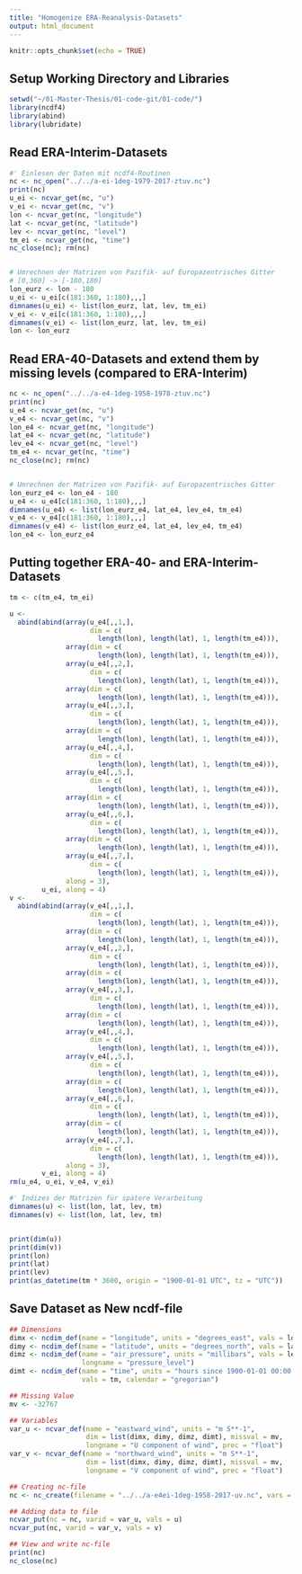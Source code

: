 ```yaml
---
title: "Homogenize ERA-Reanalysis-Datasets"
output: html_document
---
```


```r
knitr::opts_chunk$set(echo = TRUE)
```

## Setup Working Directory and Libraries
```r
setwd("~/01-Master-Thesis/01-code-git/01-code/")
library(ncdf4)
library(abind)
library(lubridate)
```


## Read ERA-Interim-Datasets
```r
#' Einlesen der Daten mit ncdf4-Routinen
nc <- nc_open("../../a-ei-1deg-1979-2017-ztuv.nc")
print(nc)
u_ei <- ncvar_get(nc, "u")
v_ei <- ncvar_get(nc, "v")
lon <- ncvar_get(nc, "longitude")
lat <- ncvar_get(nc, "latitude")
lev <- ncvar_get(nc, "level")
tm_ei <- ncvar_get(nc, "time")
nc_close(nc); rm(nc)


# Umrechnen der Matrizen von Pazifik- auf Europazentrisches Gitter 
# [0,360] -> [-180,180]
lon_eurz <- lon - 180
u_ei <- u_ei[c(181:360, 1:180),,,]
dimnames(u_ei) <- list(lon_eurz, lat, lev, tm_ei)
v_ei <- v_ei[c(181:360, 1:180),,,]
dimnames(v_ei) <- list(lon_eurz, lat, lev, tm_ei)
lon <- lon_eurz
```


## Read ERA-40-Datasets and extend them by missing levels (compared to ERA-Interim)
```r
nc <- nc_open("../../a-e4-1deg-1958-1978-ztuv.nc")
print(nc)
u_e4 <- ncvar_get(nc, "u")
v_e4 <- ncvar_get(nc, "v")
lon_e4 <- ncvar_get(nc, "longitude")
lat_e4 <- ncvar_get(nc, "latitude")
lev_e4 <- ncvar_get(nc, "level")
tm_e4 <- ncvar_get(nc, "time")
nc_close(nc); rm(nc)


# Umrechnen der Matrizen von Pazifik- auf Europazentrisches Gitter
lon_eurz_e4 <- lon_e4 - 180
u_e4 <- u_e4[c(181:360, 1:180),,,]
dimnames(u_e4) <- list(lon_eurz_e4, lat_e4, lev_e4, tm_e4)
v_e4 <- v_e4[c(181:360, 1:180),,,]
dimnames(v_e4) <- list(lon_eurz_e4, lat_e4, lev_e4, tm_e4)
lon_e4 <- lon_eurz_e4
```


## Putting together ERA-40- and ERA-Interim-Datasets
```r
tm <- c(tm_e4, tm_ei)

u <- 
  abind(abind(array(u_e4[,,1,], 
                    dim = c(
                      length(lon), length(lat), 1, length(tm_e4))), 
              array(dim = c(
                      length(lon), length(lat), 1, length(tm_e4))), 
              array(u_e4[,,2,], 
                    dim = c(
                      length(lon), length(lat), 1, length(tm_e4))), 
              array(dim = c(
                      length(lon), length(lat), 1, length(tm_e4))), 
              array(u_e4[,,3,], 
                    dim = c(
                      length(lon), length(lat), 1, length(tm_e4))), 
              array(dim = c(
                      length(lon), length(lat), 1, length(tm_e4))), 
              array(u_e4[,,4,], 
                    dim = c(
                      length(lon), length(lat), 1, length(tm_e4))), 
              array(u_e4[,,5,], 
                    dim = c(
                      length(lon), length(lat), 1, length(tm_e4))), 
              array(dim = c(
                      length(lon), length(lat), 1, length(tm_e4))), 
              array(u_e4[,,6,],
                    dim = c(
                      length(lon), length(lat), 1, length(tm_e4))), 
              array(dim = c(
                      length(lon), length(lat), 1, length(tm_e4))), 
              array(u_e4[,,7,],
                    dim = c(
                      length(lon), length(lat), 1, length(tm_e4))),
              along = 3),
        u_ei, along = 4)
v <- 
  abind(abind(array(v_e4[,,1,], 
                    dim = c(
                      length(lon), length(lat), 1, length(tm_e4))), 
              array(dim = c(
                      length(lon), length(lat), 1, length(tm_e4))), 
              array(v_e4[,,2,], 
                    dim = c(
                      length(lon), length(lat), 1, length(tm_e4))), 
              array(dim = c(
                      length(lon), length(lat), 1, length(tm_e4))), 
              array(v_e4[,,3,], 
                    dim = c(
                      length(lon), length(lat), 1, length(tm_e4))), 
              array(dim = c(
                      length(lon), length(lat), 1, length(tm_e4))), 
              array(v_e4[,,4,], 
                    dim = c(
                      length(lon), length(lat), 1, length(tm_e4))), 
              array(v_e4[,,5,], 
                    dim = c(
                      length(lon), length(lat), 1, length(tm_e4))), 
              array(dim = c(
                      length(lon), length(lat), 1, length(tm_e4))), 
              array(v_e4[,,6,],
                    dim = c(
                      length(lon), length(lat), 1, length(tm_e4))), 
              array(dim = c(
                      length(lon), length(lat), 1, length(tm_e4))), 
              array(v_e4[,,7,],
                    dim = c(
                      length(lon), length(lat), 1, length(tm_e4))),
              along = 3),
        v_ei, along = 4)
rm(u_e4, u_ei, v_e4, v_ei)

#' Indizes der Matrizen für spätere Verarbeitung
dimnames(u) <- list(lon, lat, lev, tm)
dimnames(v) <- list(lon, lat, lev, tm)


print(dim(u))
print(dim(v))
print(lon)
print(lat)
print(lev)
print(as_datetime(tm * 3600, origin = "1900-01-01 UTC", tz = "UTC"))
```


## Save Dataset as New ncdf-file
```r
## Dimensions
dimx <- ncdim_def(name = "longitude", units = "degrees_east", vals = lon)
dimy <- ncdim_def(name = "latitude", units = "degrees_north", vals = lat)
dimz <- ncdim_def(name = "air_pressure", units = "millibars", vals = lev, 
                  longname = "pressure_level")
dimt <- ncdim_def(name = "time", units = "hours since 1900-01-01 00:00:00", 
                  vals = tm, calendar = "gregorian")

## Missing Value
mv <- -32767

## Variables
var_u <- ncvar_def(name = "eastward_wind", units = "m S**-1", 
                   dim = list(dimx, dimy, dimz, dimt), missval = mv, 
                   longname = "U component of wind", prec = "float")
var_v <- ncvar_def(name = "northward_wind", units = "m S**-1", 
                   dim = list(dimx, dimy, dimz, dimt), missval = mv, 
                   longname = "V component of wind", prec = "float")

## Creating nc-file
nc <- nc_create(filename = "../../a-e4ei-1deg-1958-2017-uv.nc", vars = list(var_u, var_v))

## Adding data to file
ncvar_put(nc = nc, varid = var_u, vals = u)
ncvar_put(nc, varid = var_v, vals = v)

## View and write nc-file
print(nc)
nc_close(nc)
```

